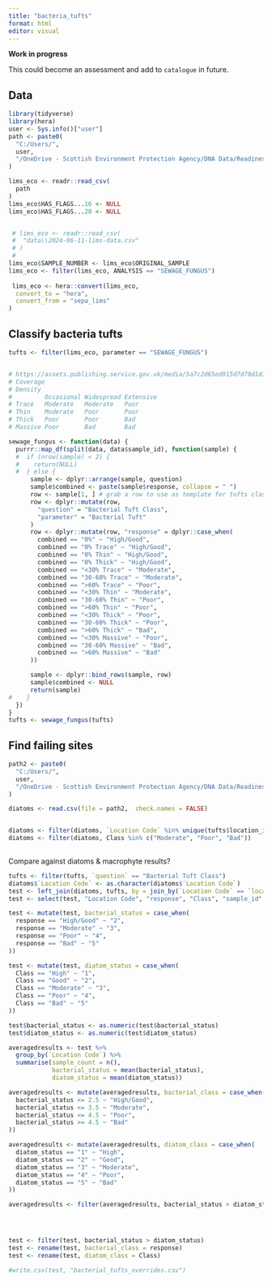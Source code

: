 ```yaml
---
title: "bacteria_tufts"
format: html
editor: visual
---
```


**Work in progress**

This could become an assessment and add to `catalogue` in future.

## Data

```r
library(tidyverse)
library(hera)
user <- Sys.info()["user"]
path <- paste0(
  "C:/Users/",
  user,
  "/OneDrive - Scottish Environment Protection Agency/DNA Data/Readiness Data/classification/latest-lims-data.csv"
)

lims_eco <- readr::read_csv(
  path
)
lims_eco$HAS_FLAGS...16 <- NULL
lims_eco$HAS_FLAGS...20 <- NULL


 # lims_eco <- readr::read_csv(
 #  "data\\2024-06-11-lims-data.csv"
 # )
 # 
lims_eco$SAMPLE_NUMBER <- lims_eco$ORIGINAL_SAMPLE  
lims_eco <- filter(lims_eco, ANALYSIS == "SEWAGE_FUNGUS")
 
 lims_eco <- hera::convert(lims_eco,
  convert_to = "hera",
  convert_from = "sepa_lims"
)
```

## Classify bacteria tufts

```r
tufts <- filter(lims_eco, parameter == "SEWAGE_FUNGUS")


# https://assets.publishing.service.gov.uk/media/5a7c2d65ed915d7d70d1d131/LIT_8165_d0e5a8.pdf
# Coverage
# Density
#         Occasional Widespread Extensive
# Trace   Moderate   Moderate   Poor
# Thin    Moderate   Poor       Poor
# Thick   Poor       Poor       Bad
# Massive Poor       Bad        Bad

sewage_fungus <- function(data) {
  purrr::map_df(split(data, data$sample_id), function(sample) {
  #  if (nrow(sample) < 2) {
  #    return(NULL)
  #  } else {
      sample <- dplyr::arrange(sample, question)
      sample$combined <- paste(sample$response, collapse = " ")
      row <- sample[1, ] # grab a row to use as template for tufts classification
      row <- dplyr::mutate(row,
        "question" = "Bacterial Tuft Class",
        "parameter" = "Bacterial Tuft"
      )
      row <- dplyr::mutate(row, "response" = dplyr::case_when(
        combined == "0%" ~ "High/Good",
        combined == "0% Trace" ~ "High/Good",
        combined == "0% Thin" ~ "High/Good",
        combined == "0% Thick" ~ "High/Good",
        combined == "<30% Trace" ~ "Moderate",
        combined == "30-60% Trace" ~ "Moderate",
        combined == ">60% Trace" ~ "Poor",
        combined == "<30% Thin" ~ "Moderate",
        combined == "30-60% Thin" ~ "Poor",
        combined == ">60% Thin" ~ "Poor",
        combined == "<30% Thick" ~ "Poor",
        combined == "30-60% Thick" ~ "Poor",
        combined == ">60% Thick" ~ "Bad",
        combined == "<30% Massive" ~ "Poor",
        combined == "30-60% Massive" ~ "Bad",
        combined == ">60% Massive" ~ "Bad"
      ))

      sample <- dplyr::bind_rows(sample, row)
      sample$combined <- NULL
      return(sample)
#    }
  })
}
tufts <- sewage_fungus(tufts)


```

## Find failing sites

```r
path2 <- paste0(
  "C:/Users/",
  user,
  "/OneDrive - Scottish Environment Protection Agency/DNA Data/Readiness Data/classification/2024-classification-diatoms-final.csv"
)

diatoms <- read.csv(file = path2,  check.names = FALSE)


diatoms <- filter(diatoms, `Location Code` %in% unique(tufts$location_id))
diatoms <- filter(diatoms, Class %in% c("Moderate", "Poor", "Bad"))
                
```

Compare against diatoms & macrophyte results?

```r

tufts <- filter(tufts, `question` == "Bacterial Tuft Class")
diatoms$`Location Code` <- as.character(diatoms$`Location Code`)
test <- left_join(diatoms, tufts, by = join_by(`Location Code` == `location_id`))
test <- select(test, "Location Code", "response", "Class", "sample_id", "date_taken")

test <- mutate(test, bacterial_status = case_when(
  response == "High/Good" ~ "2",
  response == "Moderate" ~ "3",
  response == "Poor" ~ "4",
  response == "Bad" ~ "5"
))

test <- mutate(test, diatom_status = case_when(
  Class == "High" ~ "1",
  Class == "Good" ~ "2",
  Class == "Moderate" ~ "3",
  Class == "Poor" ~ "4",
  Class == "Bad" ~ "5"
))

test$bacterial_status <- as.numeric(test$bacterial_status)
test$diatom_status <- as.numeric(test$diatom_status)

averagedresults <- test %>% 
  group_by(`Location Code`) %>%
  summarise(sample_count = n(),
            bacterial_status = mean(bacterial_status), 
            diatom_status = mean(diatom_status))

averagedresults <- mutate(averagedresults, bacterial_class = case_when(
  bacterial_status <= 2.5 ~ "High/Good",
  bacterial_status <= 3.5 ~ "Moderate",
  bacterial_status <= 4.5 ~ "Poor",
  bacterial_status >= 4.5 ~ "Bad"
))

averagedresults <- mutate(averagedresults, diatom_class = case_when(
  diatom_status == "1" ~ "High",
  diatom_status == "2" ~ "Good",
  diatom_status == "3" ~ "Moderate",
  diatom_status == "4" ~ "Poor",
  diatom_status == "5" ~ "Bad" 
))

averagedresults <- filter(averagedresults, bacterial_status > diatom_status)




test <- filter(test, bacterial_status > diatom_status)
test <- rename(test, bacterial_class = response)
test <- rename(test, diatom_class = Class)

#write.csv(test, "bacterial_tufts_overrides.csv")
```

